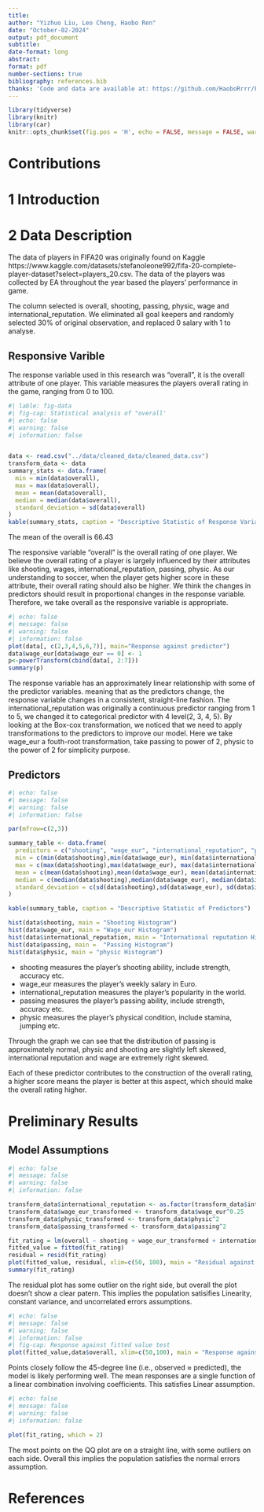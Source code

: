 ```yaml
---
title: 
author: "Yizhuo Liu, Leo Cheng, Haobo Ren"
date: "October-02-2024"
output: pdf_document
subtitle: 
date-format: long
abstract: 
format: pdf
number-sections: true
bibliography: references.bib
thanks: 'Code and data are available at: https://github.com/HaoboRrrr/FIFA20_Player_Potential_Rating_Analysis/tree/main'
---
```


```r
library(tidyverse)
library(knitr)
library(car)
knitr::opts_chunk$set(fig.pos = 'H', echo = FALSE, message = FALSE, warning = FALSE)

```

# Contributions


# 1 Introduction


# 2 Data Description
The data of players in FIFA20 was originally found on Kaggle https://www.kaggle.com/datasets/stefanoleone992/fifa-20-complete-player-dataset?select=players_20.csv. The data of the players was collected by EA throughout the year based the players' performance in game. 

The column selected is overall, shooting, passing, physic, wage and international_reputation. We eliminated all goal keepers and randomly selected 30% of original observation, and replaced 0 salary with 1 to analyse.

## Responsive Varible
The response variable used in this research was "overall", it is the overall attribute of one player. This variable measures the players overall rating in the game, ranging from 0 to 100. 

```r
#| lable: fig-data
#| fig-cap: Statistical analysis of "overall'
#| echo: false
#| warning: false
#| information: false


data <- read.csv("../data/cleaned_data/cleaned_data.csv")
transform_data <- data
summary_stats <- data.frame(
  min = min(data$overall),
  max = max(data$overall),
  mean = mean(data$overall),
  median = median(data$overall),
  standard_deviation = sd(data$overall)
)
kable(summary_stats, caption = "Descriptive Statistic of Response Variable")
```
The mean of the overall is 66.43 

The responsive variable "overall" is the overall rating of one player. We believe the overall rating of a player is largely influenced by their attributes like shooting, wages, international_reputation, passing, physic. As our understanding to soccer, when the player gets higher score in these attribute, their overall rating should also be higher. We think the changes in predictors should result in proportional changes in the response variable. Therefore, we take overall as the responsive variable is appropriate.


```r
#| echo: false
#| message: false
#| warning: false
#| information: false
plot(data[, c(2,3,4,5,6,7)], main="Response against predictor")
data$wage_eur[data$wage_eur == 0] <- 1
p<-powerTransform(cbind(data[, 2:7]))
summary(p)
```

The response variable has an approximately linear relationship with some of the predictor variables. meaning that as the predictors change, the response variable changes in a consistent, straight-line fashion. The international_reputation was originally a continuous predictor ranging from 1 to 5, we changed it to categorical predictor with 4 level(2, 3, 4, 5). By looking at the Box-cox transformation, we noticed that we need to apply transformations to the predictors to improve our model. Here we take wage_eur a fouth-root transformation, take passing to power of 2, physic to the power of 2 for simplicity purpose.

## Predictors
```r
#| echo: false
#| message: false
#| warning: false
#| information: false

par(mfrow=c(2,3))

summary_table <- data.frame(
  predictors = c("shooting", "wage_eur", "international_reputation", "passing", "physic"),
  min = c(min(data$shooting),min(data$wage_eur), min(data$international_reputation), min(data$passing), min(data$physic)),
  max = c(max(data$shooting),max(data$wage_eur), max(data$international_reputation), max(data$passing), max(data$physic)),
  mean = c(mean(data$shooting),mean(data$wage_eur), mean(data$international_reputation), mean(data$passing), mean(data$physic)),
  median = c(median(data$shooting),median(data$wage_eur), median(data$international_reputation), median(data$passing), median(data$physic)),
  standard_deviation = c(sd(data$shooting),sd(data$wage_eur), sd(data$international_reputation), sd(data$passing), sd(data$physic))
)

kable(summary_table, caption = "Descriptive Statistic of Predictors")

hist(data$shooting, main = "Shooting Histogram")
hist(data$wage_eur, main = "Wage_eur Histogram")
hist(data$international_reputation, main = "International reputation Histogram")
hist(data$passing, main =  "Passing Histogram")
hist(data$physic, main = "physic Histogram")
```

* shooting measures the player's shooting ability, include strength, accuracy etc.
* wage_eur measures the player's weekly salary in Euro.
* international_reputation measures the player's popularity in the world.
* passing measures the player's passing ability, include strength, accuracy etc.
* physic measures the player's physical condition, include stamina, jumping etc.

Through the graph we can see that the distribution of passing is approximately normal, physic and shooting are slightly left skewed, international reputation and wage are extremely right skewed.

Each of these predictor contributes to the construction of the overall rating, a higher score means the player is better at this aspect, which should make the overall rating higher.



# Preliminary Results

## Model Assumptions
```R
#| echo: false
#| message: false
#| warning: false
#| information: false

transform_data$international_reputation <- as.factor(transform_data$international_reputation)
transform_data$wage_eur_transformed <- transform_data$wage_eur^0.25
transform_data$physic_transformed <- transform_data$physic^2
transform_data$passing_transformed <- transform_data$passing^2

fit_rating = lm(overall ~ shooting + wage_eur_transformed + international_reputation + passing_transformed + physic_transformed, data = transform_data)
fitted_value = fitted(fit_rating)
residual = resid(fit_rating)
plot(fitted_value, residual, xlim=c(50, 100), main = "Residual against fitted value")
summary(fit_rating)
```


The residual plot has some outlier on the right side, but overall the plot doesn't show a clear patern. This implies the population satisifies Linearity, constant variance, and uncorrelated errors assumptions.



```R
#| echo: false
#| message: false
#| warning: false
#| information: false
#| fig-cap: Response against fitted value test
plot(fitted_value,data$overall, xlim=c(50,100), main = "Response against fitted value")
```

Points closely follow the 45-degree line (i.e., observed $\approx$ predicted), the model is likely performing well. The mean responses are a single function of a linear combination involving coefficients. This satisfies Linear assumption.


```R
#| echo: false
#| message: false
#| warning: false
#| information: false

plot(fit_rating, which = 2)
```

The most points on the QQ plot are on a straight line, with some outliers on each side. Overall this implies the population satisfies the normal errors assumption.

\newpage

# References